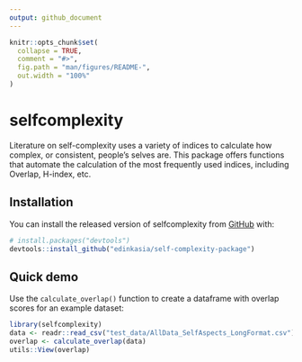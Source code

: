 ```yaml
---
output: github_document
---
```


<!-- README.md is generated from README.Rmd. Please edit that file -->

```r
knitr::opts_chunk$set(
  collapse = TRUE,
  comment = "#>",
  fig.path = "man/figures/README-",
  out.width = "100%"
)
```

# selfcomplexity

<!-- badges: start -->
<!-- badges: end -->

Literature on self-complexity uses a variety of indices to calculate how complex, or consistent, people's selves are. This package offers functions that automate the calculation of the most frequently used indices, including Overlap, H-index, etc.

## Installation

You can install the released version of selfcomplexity from [GitHub](https://github.com/) with:

``` r
# install.packages("devtools")
devtools::install_github("edinkasia/self-complexity-package")
```
## Quick demo

Use the `calculate_overlap()` function to create a dataframe with overlap scores for an example dataset:

```r
library(selfcomplexity)
data <- readr::read_csv("test_data/AllData_SelfAspects_LongFormat.csv")
overlap <- calculate_overlap(data)
utils::View(overlap)
```



